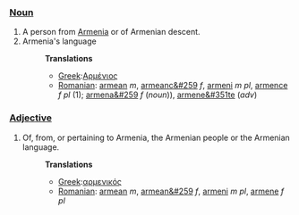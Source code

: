 ===[[Noun]]===
#A person from [[Armenia]] or of Armenian descent.
#Armenia's language
#:'''Translations''' 
#:*[[Greek]]:[[Αρμένιος]]
#:*[[Romanian]]: [[armean]] ''m'', [[armeanc&#259]] ''f'', [[armeni]] ''m pl'', [[armence]] ''f pl'' (1); [[armena&#259]] ''f'' (''noun'')), [[armene&#351te]] (''adv'')

===[[Adjective]]===
#Of, from, or pertaining to Armenia, the Armenian people or the Armenian language.
#:'''Translations'''
#:*[[Greek]]:[[αρμενικός]]
#:*[[Romanian]]: [[armean]] ''m'', [[armean&#259]] ''f'', [[armeni]] ''m pl'', [[armene]] ''f pl''